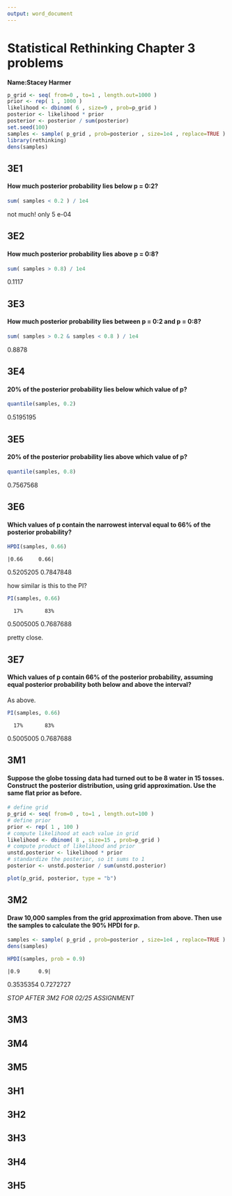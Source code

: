 ```yaml
---
output: word_document
---
```

# Statistical Rethinking Chapter 3 problems

__Name:Stacey Harmer__

```r
p_grid <- seq( from=0 , to=1 , length.out=1000 ) 
prior <- rep( 1 , 1000 )
likelihood <- dbinom( 6 , size=9 , prob=p_grid )
posterior <- likelihood * prior
posterior <- posterior / sum(posterior)
set.seed(100)
samples <- sample( p_grid , prob=posterior , size=1e4 , replace=TRUE )
library(rethinking)
dens(samples)
```

## 3E1
#### How much posterior probability lies below p = 0:2?

```r
sum( samples < 0.2 ) / 1e4
```
not much! only 5 e-04

## 3E2
#### How much posterior probability lies above p = 0:8?

```r
sum( samples > 0.8) / 1e4
```
0.1117

## 3E3
#### How much posterior probability lies between p = 0:2 and p = 0:8?
```r
sum( samples > 0.2 & samples < 0.8 ) / 1e4
```
0.8878

## 3E4
#### 20% of the posterior probability lies below which value of p?
```r
quantile(samples, 0.2)
```
0.5195195 

## 3E5
#### 20% of the posterior probability lies above which value of p?
```r
quantile(samples, 0.8)
```
0.7567568

## 3E6
#### Which values of p contain the narrowest interval equal to 66% of the posterior probability?
```r
HPDI(samples, 0.66)
```
    |0.66     0.66| 
0.5205205 0.7847848 

how similar is this to the PI?
```r
PI(samples, 0.66)
```
      17%       83% 
0.5005005 0.7687688 
 
 pretty close.

## 3E7
#### Which values of p contain 66% of the posterior probability, assuming equal posterior probability both below and above the interval?
As above.
```r
PI(samples, 0.66)
```
      17%       83% 
0.5005005 0.7687688 

## 3M1
#### Suppose the globe tossing data had turned out to be 8 water in 15 tosses. Construct the posterior distribution, using grid approximation. Use the same flat prior as before.

```r
# define grid
p_grid <- seq( from=0 , to=1 , length.out=100 )
# define prior
prior <- rep( 1 , 100 )
# compute likelihood at each value in grid
likelihood <- dbinom( 8 , size=15 , prob=p_grid )
# compute product of likelihood and prior
unstd.posterior <- likelihood * prior
# standardize the posterior, so it sums to 1
posterior <- unstd.posterior / sum(unstd.posterior)

plot(p_grid, posterior, type = "b")
```


## 3M2
#### Draw 10,000 samples from the grid approximation from above. Then use the samples to calculate the 90% HPDI for p.

```r
samples <- sample( p_grid , prob=posterior , size=1e4 , replace=TRUE )
dens(samples)

HPDI(samples, prob = 0.9)
```
    |0.9      0.9| 
0.3535354 0.7272727 

_STOP AFTER 3M2 FOR 02/25 ASSIGNMENT_

## 3M3

## 3M4

## 3M5

## 3H1

## 3H2

## 3H3

## 3H4

## 3H5